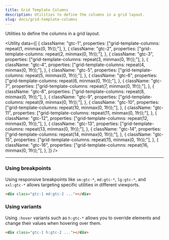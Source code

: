 ```yaml
---
title: Grid Template Columns
description: Utilities to define the columns in a grid layout.
slug: docs/grid-template-columns
---
```


Utilities to define the columns in a grid layout.

<Utility
  data={[
    {
      className: "gtc-1",
      properties: ["grid-template-columns: repeat(1, minmax(0, 1fr));"],
    },
    {
      className: "gtc-2",
      properties: ["grid-template-columns: repeat(2, minmax(0, 1fr));"],
    },
    {
      className: "gtc-3",
      properties: ["grid-template-columns: repeat(3, minmax(0, 1fr));"],
    },
    {
      className: "gtc-4",
      properties: ["grid-template-columns: repeat(4, minmax(0, 1fr));"],
    },
    {
      className: "gtc-5",
      properties: ["grid-template-columns: repeat(5, minmax(0, 1fr));"],
    },
    {
      className: "gtc-6",
      properties: ["grid-template-columns: repeat(6, minmax(0, 1fr));"],
    },
    {
      className: "gtc-7",
      properties: ["grid-template-columns: repeat(7, minmax(0, 1fr));"],
    },
    {
      className: "gtc-8",
      properties: ["grid-template-columns: repeat(8, minmax(0, 1fr));"],
    },
    {
      className: "gtc-9",
      properties: ["grid-template-columns: repeat(9, minmax(0, 1fr));"],
    },
    {
      className: "gtc-10",
      properties: ["grid-template-columns: repeat(10, minmax(0, 1fr));"],
    },
    {
      className: "gtc-11",
      properties: ["grid-template-columns: repeat(11, minmax(0, 1fr));"],
    },
    {
      className: "gtc-12",
      properties: ["grid-template-columns: repeat(12, minmax(0, 1fr));"],
    },
    {
      className: "gtc-13",
      properties: ["grid-template-columns: repeat(13, minmax(0, 1fr));"],
    },
    {
      className: "gtc-14",
      properties: ["grid-template-columns: repeat(14, minmax(0, 1fr));"],
    },
    {
      className: "gtc-15",
      properties: ["grid-template-columns: repeat(15, minmax(0, 1fr));"],
    },
    {
      className: "gtc-16",
      properties: ["grid-template-columns: repeat(16, minmax(0, 1fr));"],
    },
  ]}
/>

---

### Using breakpoints

Using responsive breakpoints like `sm:gtc-*`, `md:gtc-*`, `lg:gtc-*`, and `xxl:gtc-*` allows targeting specific utilities in different viewports.

```html "md:gtc-2"
<div class="gtc-1 md:gtc-2 ..."></div>
```

### Using variants

Using `:hover` variants such as `h:gtc-*` allows you to override elements and change their values when hovering over them.

```html "h:gtc-2"
<div class="gtc-1 h:gtc-2 ..."></div>
```
